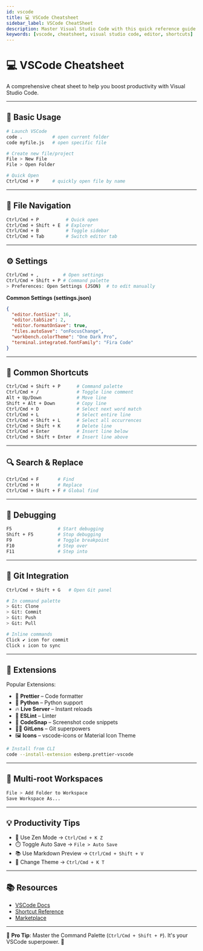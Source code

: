 ```yaml
---
id: vscode
title: 💻 VSCode Cheatsheet
sidebar_label: VSCode CheatSheet
description: Master Visual Studio Code with this quick reference guide
keywords: [vscode, cheatsheet, visual studio code, editor, shortcuts]
---
```


# 💻 VSCode Cheatsheet

A comprehensive cheat sheet to help you boost productivity with Visual Studio Code.

---

## 🚀 Basic Usage

```bash
# Launch VSCode
code .           # open current folder
code myfile.js   # open specific file

# Create new file/project
File > New File
File > Open Folder

# Quick Open
Ctrl/Cmd + P     # quickly open file by name
```

---

## 📁 File Navigation

```bash
Ctrl/Cmd + P          # Quick open
Ctrl/Cmd + Shift + E  # Explorer
Ctrl/Cmd + B          # Toggle sidebar
Ctrl/Cmd + Tab        # Switch editor tab
```

---

## ⚙️ Settings

```bash
Ctrl/Cmd + ,         # Open settings
Ctrl/Cmd + Shift + P # Command palette
> Preferences: Open Settings (JSON)  # to edit manually
```

**Common Settings (settings.json)**

```json
{
  "editor.fontSize": 16,
  "editor.tabSize": 2,
  "editor.formatOnSave": true,
  "files.autoSave": "onFocusChange",
  "workbench.colorTheme": "One Dark Pro",
  "terminal.integrated.fontFamily": "Fira Code"
}
```

---

## 🧠 Common Shortcuts

```bash
Ctrl/Cmd + Shift + P      # Command palette
Ctrl/Cmd + /              # Toggle line comment
Alt + Up/Down             # Move line
Shift + Alt + Down        # Copy line
Ctrl/Cmd + D              # Select next word match
Ctrl/Cmd + L              # Select entire line
Ctrl/Cmd + Shift + L      # Select all occurrences
Ctrl/Cmd + Shift + K      # Delete line
Ctrl/Cmd + Enter          # Insert line below
Ctrl/Cmd + Shift + Enter  # Insert line above
```

---

## 🔍 Search & Replace

```bash
Ctrl/Cmd + F       # Find
Ctrl/Cmd + H       # Replace
Ctrl/Cmd + Shift + F # Global find
```

---

## 🐞 Debugging

```bash
F5                 # Start debugging
Shift + F5         # Stop debugging
F9                 # Toggle breakpoint
F10                # Step over
F11                # Step into
```

---

## 🔀 Git Integration

```bash
Ctrl/Cmd + Shift + G   # Open Git panel

# In command palette
> Git: Clone
> Git: Commit
> Git: Push
> Git: Pull

# Inline commands
Click ✔️ icon for commit
Click ↕️ icon to sync
```

---

## 🧩 Extensions

Popular Extensions:

- 🌈 **Prettier** – Code formatter
- 🐍 **Python** – Python support
- 🔥 **Live Server** – Instant reloads
- 🚀 **ESLint** – Linter
- 🧠 **CodeSnap** – Screenshot code snippets
- 👩‍💻 **GitLens** – Git superpowers
- 🖼️ **Icons** – vscode-icons or Material Icon Theme

```bash
# Install from CLI
code --install-extension esbenp.prettier-vscode
```

---

## 📂 Multi-root Workspaces

```bash
File > Add Folder to Workspace
Save Workspace As...
```

---

## 💡 Productivity Tips

- 🌌 Use Zen Mode → `Ctrl/Cmd + K Z`
- ⏱️ Toggle Auto Save → `File > Auto Save`
- 📚 Use Markdown Preview → `Ctrl/Cmd + Shift + V`
- 🎨 Change Theme → `Ctrl/Cmd + K T`

---

## 📚 Resources

- [VSCode Docs](https://code.visualstudio.com/docs)
- [Shortcut Reference](https://code.visualstudio.com/shortcuts)
- [Marketplace](https://marketplace.visualstudio.com/VSCode)

---

🧠 **Pro Tip**: Master the Command Palette (`Ctrl/Cmd + Shift + P`). It's your VSCode superpower. 💪
